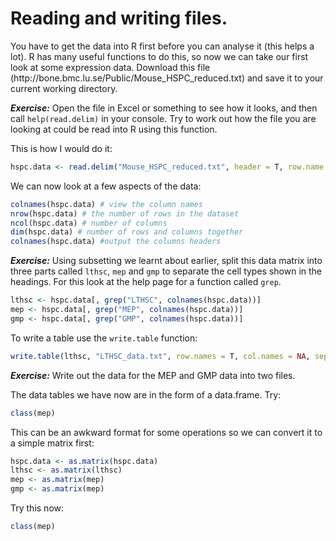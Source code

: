 # Reading and writing files.

You have to get the data into R first before you can analyse it (this helps a lot). R has many useful functions to do this, so now we can take our first look at some expression data. Download this file (http://bone.bmc.lu.se/Public/Mouse_HSPC_reduced.txt) and save it to your current working directory.

***Exercise:*** Open the file in Excel or something to see how it looks, and then call `help(read.delim)` in your console. Try to work out how the file you are looking at could be read into R using this function.

This is how I would do it:
```r
hspc.data <- read.delim("Mouse_HSPC_reduced.txt", header = T, row.name = 1, sep = "\t")
```

We can now look at a few aspects of the data:
```r
colnames(hspc.data) # view the column names
nrow(hspc.data) # the number of rows in the dataset
ncol(hspc.data) # number of columns
dim(hspc.data) # number of rows and columns together
colnames(hspc.data) #output the columns headers
```

***Exercise:*** Using subsetting we learnt about earlier, split this data matrix into three parts called `lthsc`, `mep` and `gmp` to separate the cell types shown in the headings. For this look at the help page for a function called `grep`.

```r
lthsc <- hspc.data[, grep("LTHSC", colnames(hspc.data))]
mep <- hspc.data[, grep("MEP", colnames(hspc.data))]
gmp <- hspc.data[, grep("GMP", colnames(hspc.data))]
```

To write a table use the `write.table` function:
```r
write.table(lthsc, "LTHSC_data.txt", row.names = T, col.names = NA, sep = "\t", quote = F)
```

***Exercise:*** Write out the data for the MEP and GMP data into two files.

The data tables we have now are in the form of a data.frame. Try:
```r
class(mep)
```

This can be an awkward format for some operations so we can convert it to a simple matrix first:
```r
hspc.data <- as.matrix(hspc.data)
lthsc <- as.matrix(lthsc)
mep <- as.matrix(mep)
gmp <- as.matrix(mep)
```

Try this now:
```r
class(mep)
```
